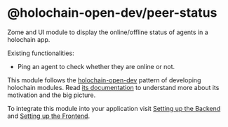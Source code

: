 
<Meta title="Introduction" />

# @holochain-open-dev/peer-status

Zome and UI module to display the online/offline status of agents in a holochain app.

Existing functionalities:

- Ping an agent to check whether they are online or not.

This module follows the [holochain-open-dev](https://github.com/holochain-open-dev/) pattern of developing holochain modules. Read [its documentation](https://holochain-open-dev.github.io) to understand more about its motivation and the big picture.

To integrate this module into your application visit [Setting up the Backend](?path=/docs/backend-setting-up-the-zomes--docs) and [Setting up the Frontend](?path=/docs/frontend-setting-up-the-frontend--docs).
